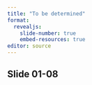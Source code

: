 ```yaml
---
title: "To be determined"
format: 
  revealjs:
    slide-number: true
    embed-resources: true
editor: source
---
```


## Slide 01-08

::: notes

:::

